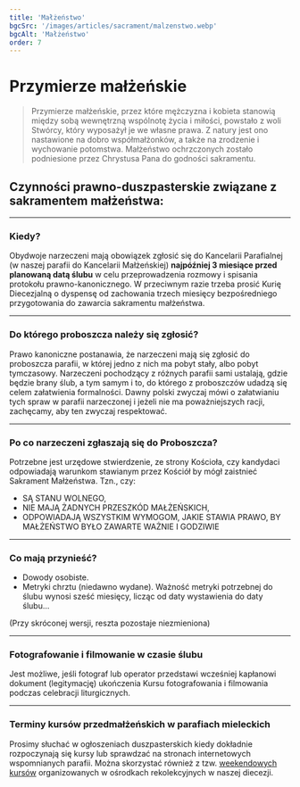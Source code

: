 ```yaml
---
title: 'Małżeństwo'
bgcSrc: '/images/articles/sacrament/malzenstwo.webp'
bgcAlt: 'Małżeństwo'
order: 7
---
```


# Przymierze małżeńskie

> Przymierze małżeńskie, przez które mężczyzna i kobieta stanowią między sobą wewnętrzną wspólnotę życia i miłości, powstało z woli Stwórcy, który wyposażył je we własne prawa. Z natury jest ono nastawione na dobro współmałżonków, a także na zrodzenie i wychowanie potomstwa. Małżeństwo ochrzczonych zostało podniesione przez Chrystusa Pana do godności sakramentu.


## Czynności prawno-duszpasterskie związane z sakramentem małżeństwa:

---

### Kiedy?
Obydwoje narzeczeni mają obowiązek zgłosić się do Kancelarii Parafialnej (w naszej parafii do Kancelarii Małżeńskiej) **najpóźniej 3 miesiące przed planowaną datą ślubu** w celu przeprowadzenia rozmowy i spisania protokołu prawno-kanonicznego. W przeciwnym razie trzeba prosić Kurię Diecezjalną o dyspensę od zachowania trzech miesięcy bezpośredniego przygotowania do zawarcia sakramentu małżeństwa.

---

### Do którego proboszcza należy się zgłosić?
Prawo kanoniczne postanawia, że narzeczeni mają się zgłosić do proboszcza parafii, w której jedno z nich ma pobyt stały, albo pobyt tymczasowy. Narzeczeni pochodzący z różnych parafii sami ustalają, gdzie będzie brany ślub, a tym samym i to, do którego z proboszczów udadzą się celem załatwienia formalności. Dawny polski zwyczaj mówi o załatwianiu tych spraw w parafii narzeczonej i jeżeli nie ma poważniejszych racji, zachęcamy, aby ten zwyczaj respektować.

---

### Po co narzeczeni zgłaszają się do Proboszcza?
Potrzebne jest urzędowe stwierdzenie, ze strony Kościoła, czy kandydaci odpowiadają warunkom stawianym przez Kościół by mógł zaistnieć Sakrament Małżeństwa. Tzn., czy:

- SĄ STANU WOLNEGO,
- NIE MAJĄ ŻADNYCH PRZESZKÓD MAŁŻEŃSKICH,
- ODPOWIADAJĄ WSZYSTKIM WYMOGOM, JAKIE STAWIA PRAWO, BY MAŁŻEŃSTWO BYŁO ZAWARTE WAŻNIE I GODZIWIE

---

### Co mają przynieść?

- Dowody osobiste.
- Metryki chrztu (niedawno wydane). Ważność metryki potrzebnej do ślubu wynosi sześć miesięcy, licząc od daty wystawienia do daty ślubu...

(Przy skróconej wersji, reszta pozostaje niezmieniona)

---

### Fotografowanie i filmowanie w czasie ślubu

Jest możliwe, jeśli fotograf lub operator przedstawi wcześniej kapłanowi dokument (legitymację) ukończenia Kursu fotografowania i filmowania podczas celebracji liturgicznych.

---

### Terminy kursów przedmałżeńskich w parafiach mieleckich

Prosimy słuchać w ogłoszeniach duszpasterskich kiedy dokładnie rozpoczynają się kursy lub sprawdzać na stronach internetowych wspomnianych parafii. Można skorzystać również z tzw. [weekendowych kursów](https://drtarnow.pl/dla-narzeczonych/katechizacja-przedmalzenska/w-osrodkach-rekolekcyjnych) organizowanych w ośrodkach rekolekcyjnych w naszej diecezji.

